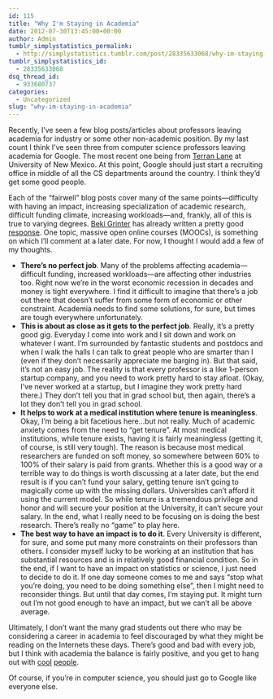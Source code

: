 ```yaml
---
id: 115
title: "Why I'm Staying in Academia"
date: 2012-07-30T13:45:00+00:00
author: Admin
tumblr_simplystatistics_permalink:
  - http://simplystatistics.tumblr.com/post/28335633068/why-im-staying-in-academia
tumblr_simplystatistics_id:
  - 28335633068
dsq_thread_id:
  - 933680737
categories:
  - Uncategorized
slug: "why-im-staying-in-academia"
---
```

Recently, I&#8217;ve seen a few blog posts/articles about professors leaving academia for industry or some other non-academic position. By my last count I think I&#8217;ve seen three from computer science professors leaving academia for Google. The most recent one being from <a href="http://cs.unm.edu/~terran/academic_blog/?p=113" target="_blank">Terran Lane</a> at University of New Mexico. At this point, Google should just start a recruiting office in middle of all the CS departments around the country. I think they&#8217;d get some good people.

Each of the &#8220;fairwell&#8221; blog posts cover many of the same points&#8212;difficulty with having an impact, increasing specialization of academic research, difficult funding climate, increasing workloads&#8212;and, frankly, all of this is true to varying degrees. <a href="http://www.cc.gatech.edu/~beki/Beki.html" target="_blank">Beki Grinter</a> has already written a pretty good <a href="http://beki70.wordpress.com/2012/07/26/on-not-leaving-academia/" target="_blank">response</a>. One topic, massive open online courses (MOOCs), is something on which I&#8217;ll comment at a later date. For now, I thought I would add a few of my thoughts.

  * **There&#8217;s no perfect job**. Many of the problems affecting academia&#8212;difficult funding, increased workloads&#8212;are affecting other industries too. Right now we&#8217;re in the worst economic recession in decades and money is tight everywhere. I find it difficult to imagine that there&#8217;s a job out there that doesn&#8217;t suffer from some form of economic or other constraint. Academia needs to find some solutions, for sure, but times are tough everywhere unfortunately.
  * **This is about as close as it gets to the perfect job**. Really, it&#8217;s a pretty good gig. Everyday I come into work and I sit down and work on whatever I want. I&#8217;m surrounded by fantastic students and postdocs and when I walk the halls I can talk to great people who are smarter than I (even if they don&#8217;t necessarily appreciate me barging in). But that said, it&#8217;s not an easy job. The reality is that every professor is a like 1-person startup company, and you need to work pretty hard to stay afloat. (Okay, I&#8217;ve never worked at a startup, but I imagine they work pretty hard there.) They don&#8217;t tell you that in grad school but, then again, there&#8217;s a lot they don&#8217;t tell you in grad school.
  * **It helps to work at a medical institution where tenure is meaningless**. Okay, I&#8217;m being a bit facetious here&#8230;but not really. Much of academic anxiety comes from the need to &#8220;get tenure&#8221;. At most medical institutions, while tenure exists, having it is fairly meaningless (getting it, of course, is still very tough). The reason is because most medical researchers are funded on soft money, so somewhere between 60% to 100% of their salary is paid from grants. Whether this is a good way or a terrible way to do things is worth discussing at a later date, but the end result is if you can&#8217;t fund your salary, getting tenure isn&#8217;t going to magically come up with the missing dollars. Universities can&#8217;t afford it using the current model. So while tenure is a tremendous privilege and honor and will secure your position at the University, it can&#8217;t secure your salary. In the end, what I really need to be focusing on is doing the best research. There&#8217;s really no &#8220;game&#8221; to play here.
  * **The best way to have an impact is to do it**. Every University is different, for sure, and some put many more constraints on their professors than others. I consider myself lucky to be working at an institution that has substantial resources and is in relatively good financial condition. So in the end, if I want to have an impact on statistics or science, I just need to decide to do it. If one day someone comes to me and says &#8220;stop what you&#8217;re doing, you need to be doing something else&#8221;, then I might need to reconsider things. But until that day comes, I&#8217;m staying put. It might turn out I&#8217;m not good enough to have an impact, but we can&#8217;t all be above average.

Ultimately, I don&#8217;t want the many grad students out there who may be considering a career in academia to feel discouraged by what they might be reading on the Internets these days. There&#8217;s good and bad with every job, but I think with academia the balance is fairly positive, and you get to hang out with <a href="http://www.biostat.jhsph.edu/~jleek/" target="_blank">cool</a> <a href="http://rafalab.jhsph.edu/" target="_blank">people</a>. 

Of course, if you&#8217;re in computer science, you should just go to Google like everyone else.
